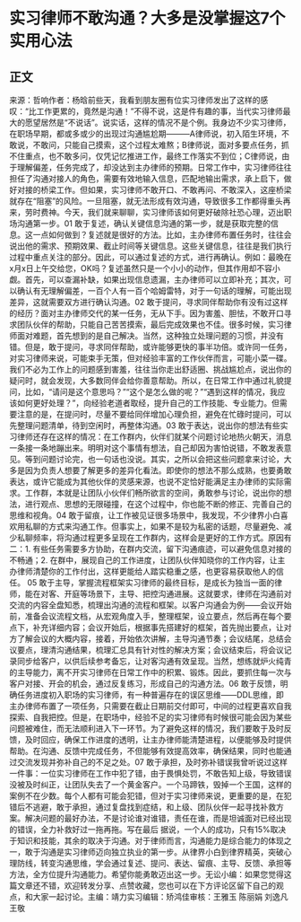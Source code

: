 # 实习律师不敢沟通？大多是没掌握这7个实用心法
## 正文
来源：哲响作者：杨晗前些天，我看到朋友圈有位实习律师发出了这样的感叹：“比工作更累的，竟然是沟通！”不得不说，这是件有趣的事，当代实习律师最大的愿望居然是“不说话”。说实话，这样的情况不是个例。我身边不少实习律师，在职场早期，都或多或少的出现过沟通尴尬期———A律师说，初入陌生环境，不敢说，不敢问，只能自己摸索，这个过程太难熬；B律师说，面对多要点任务，抓不住重点，也不敢多问，仅凭记忆推进工作，最终工作落实不到位；C律师说，由于理解偏差，任务完成了，却没达到主办律师的预期。日常工作中，实习律师往往担任了沟通对接人的角色，需要有效地输入信息，匹配地输出需求，承上启下，做好对接的桥梁工作。但如果，实习律师不敢开口、不敢再问、不敢深入，这座桥梁就存在“阻塞”的风险。一旦阻塞，就无法形成有效沟通，导致很多工作都得重头再来，劳时费神。今天，我们就来聊聊，实习律师该如何更好破除社恐心理，迈出职场沟通第一步。01   敢于复述，确认关键信息沟通的第一步，就是获取完整的信息。这一点如何做到？复述就是很好的方法。比如，主办律师布置任务时，往往会说出他的需求、预期效果、截止时间等关键信息。这些关键信息，往往是我们执行过程中重点关注的部分。因此，可以通过复述的方式，进行再确认。例如：最晚在x月x日上午交给您，OK吗？复述虽然只是一个小小的动作，但其作用却不容小觑。首先，可以查漏补缺，如果出现信息遗漏，主办律师可以立即补充；其次，可以确认有无理解偏差，一百个人有一百个哈姆雷特，对于一句话的理解，可能出现差异，这就需要双方进行确认沟通。02   敢于提问，寻求同伴帮助你有没有过这样的经历？面对主办律师交代的某一任务，无从下手。因为害羞、胆怯，不敢开口寻求团队伙伴的帮助，只能自己苦苦摸索，最后完成效果也不佳。很多时候，实习律师面对难题，首先想到的是自己解决。当然，这种独立处理问题的习惯，并没有错。但是，敢于提问，寻求同伴帮助，或许能够更快的事半功倍。或许同一任务，对实习律师来说，可能束手无策，但对经验丰富的工作伙伴而言，可能小菜一碟。我们不必为工作上的问题感到害羞，往往当你走出舒适圈、挑战尴尬点，说出你的疑问时，就会发现，大多数同伴会给你善意帮助。所以，在日常工作中通过礼貌提问，比如，“请问是这个意思吗？”“这个是怎么做的呢？”“遇到这样的情况，我应该如何更好处理？”，向经验老道者取经，提升自己的工作技能、专业能力。但需要注意的是，在提问时，尽量不要给同伴增加心理负担，避免在忙碌时提问，可以先整理问题清单，待到空闲时，再整体沟通。03   敢于表达，说出你的想法有些实习律师还存在这样的情况：在工作群内，伙伴们就某个问题讨论地热火朝天，消息一条接一条地蹦出来。明明对这个事情有想法，自己却因为害怕说错，不敢发表意见。等到问题讨论完，也一句话也没说。其实，之所以会把这些问题拿来讨论，大多是因为负责人想要了解更多的差异化看法。即使你的想法不那么成熟，也要勇敢表达，或许它能成为其他伙伴的灵感来源，也说不定恰好能满足主办律师的实际需求。工作群，本就是让团队小伙伴们畅所欲言的空间，勇敢参与讨论，说出你的想法，进行观点、思想的无限碰撞，在这个过程中，你也能不断的修正、完善自己的思维和视角。04   敢于留痕，让工作被见证很多场景中，我发现，不少律界小白喜欢用私聊的方式来沟通工作。但事实上，如果不是较为私密的话题，尽量避免、减少私聊频率，将沟通过程更多呈现在工作群内，这样会是更好的工作方式。原因有二：1.  有些任务需要多方协助，在群内交流，留下沟通痕迹，可以避免信息对接的不畅通；2.  在群中，展现自己的工作进度，让团队伙伴知晓你的工作内容，让主办律师清楚你的工作付出，这样更能给人踏实稳重之感，也更容易获取他人的信任。 05   敢于主导，掌握流程框架实习律师的最终目标，是成长为独当一面的律师，能在对客、开庭等场景下，主导、把控沟通进展。这就要求，律师在沟通前对交流的内容全盘知悉，梳理出沟通的流程和框架。以客户沟通会为例——会议开始前，准备会议流程文档，从宏观角度入手，整理框架，设立要点，然后再在每个要点下，补充详细内容；会议开始后，根据事先搭建好的框架，首先抛出要点，让对方了解会议的大概内容，接着，开始依次讲解，主导沟通节奏；会议结尾，总结会议要点，理清沟通结果，梳理汇总具有针对性的解决方案；会议结束后，将会议记录同步给客户，以供后续参考备忘，让对客沟通有效呈现。当然，想练就炉火纯青的主导能力，离不开实习律师在日常工作中的积累、锻炼。因此，要抓住每一次与客户对接、开会的机会，通过反复练习，形成自己的沟通方法。06   敢于反馈，明确任务进度初入职场的实习律师，有一种普遍存在的误区思维——DDL思维，即主办律师布置了一项任务，只需要在截止日期前交付即可，中间的过程更喜欢自我探索、自我把控。但是，在职场中，经验不足的实习律师有时候很可能会因为某些问题被难住，而无法顺利进入下一环节。为了避免这样的情况，我们要敢于及时反馈，及时回应，确保工作进度的透明，让主办律师能清楚进程，以便能够及时提供帮助。在沟通、反馈中完成任务，不但能够有效提高效率，确保结果，同时也能通过交流发现并弥补自己的不足之处。07   敢于承担，及时弥补错误我曾听说过这样一件事：一位实习律师在工作中犯了错，由于畏惧处罚，不敢告知上级，导致错误没被及时纠正，让团队失去了一个黄金客户。一个马蹄铁，毁掉一个王国，这样的案例不在少数。每个人都有可能会犯错，但对于实习律师来说，更重要的是，在犯错后不逃避，敢于承担，通过复盘找到症结，和上级、团队伙伴一起寻找补救方案。解决问题的最好办法，不是讨论谁对谁错，责任在谁，而是坦诚面对已经出现的错误，全力补救好过一拖再拖。写在最后 据说，一个人的成功，只有15%取决于知识和技能，其余的取决于沟通。对于律师而言，沟通能力是综合能力的体现之一，敢于沟通是实习律师迈向独立执业的第一步。从律界小白到律界精英，突破心理防线，转变沟通思维，学会通过复述、提问、表达、留痕、主导、反馈、承担等方法，全方位提升沟通能力。希望你能勇敢迈出这一步。无讼小编：如果您觉得这篇文章还不错，欢迎转发分享、点赞收藏，您也可以在下方评论区留下自己的观点，和大家一起讨论。主编：靖力实习编辑：矫鸿佳审核：王雅玉 陈丽娟 刘逸凡 王敬